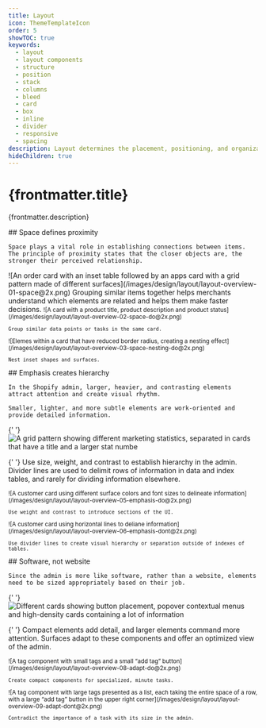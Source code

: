 ```yaml
---
title: Layout
icon: ThemeTemplateIcon
order: 5
showTOC: true
keywords:
  - layout
  - layout components
  - structure
  - position
  - stack
  - columns
  - bleed
  - card
  - box
  - inline
  - divider
  - responsive
  - spacing
description: Layout determines the placement, positioning, and organization of various components within the UI, such as buttons, menus, content sections, and other visual elements.
hideChildren: true
---
```


# {frontmatter.title}

<Lede>{frontmatter.description}</Lede>

<Subnav />

<LayoutSection card>
  <Text>
    ## Space defines proximity

    Space plays a vital role in establishing connections between items. The principle of proximity states that the closer objects are, the stronger their perceived relationship.

  </Text>

  <Large>
    ![An order card with an inset table followed by an apps card with a grid
    pattern made of different
    surfaces](/images/design/layout/layout-overview-01-space@2x.png)
  </Large>

  <Text>
    Grouping similar items together helps merchants understand which elements are
    related and helps them make faster decisions.
  </Text>

  <Small variant="do">
    ![A card with a product title, product description and product status](/images/design/layout/layout-overview-02-space-do@2x.png)

    Group similar data points or tasks in the same card.

  </Small>

  <Small variant="do">
    ![Elemes within a card that have reduced border radius, creating a nesting effect](/images/design/layout/layout-overview-03-space-nesting-do@2x.png)

    Nest inset shapes and surfaces.

  </Small>

</LayoutSection>

<LayoutSection card>
  <Text>
    ## Emphasis creates hierarchy

    In the Shopify admin, larger, heavier, and contrasting elements attract attention and create visual rhythm.

    Smaller, lighter, and more subtle elements are work-oriented and provide detailed information.

  </Text>

{' '}
<Large>
  ![A grid pattern showing different marketing statistics, separated in cards
  that have a title and a larger stat
  numbe](/images/design/layout/layout-overview-04-emphasis@2x.png)
</Large>

{' '}
<Text>
  Use size, weight, and contrast to establish hierarchy in the admin. Divider
  lines are used to delimit rows of information in data and index tables, and
  rarely for dividing information elsewhere.
</Text>

  <Small variant="do">
    ![A customer card using different surface colors and font sizes to delineate information](/images/design/layout/layout-overview-05-emphasis-do@2x.png)

    Use weight and contrast to introduce sections of the UI.

  </Small>

  <Small variant="dont">
    ![A customer card using horizontal lines to deliane information](/images/design/layout/layout-overview-06-emphasis-dont@2x.png)

    Use divider lines to create visual hierarchy or separation outside of indexes of tables.

  </Small>
</LayoutSection>

<LayoutSection card>
  <Text>
    ## Software, not website

    Since the admin is more like software, rather than a website, elements need to be sized appropriately based on their job.

  </Text>

{' '}
<Large>
  ![Different cards showing button placement, popover contextual menus and
  high-density cards containing a lot of
  information](/images/design/layout/layout-overview-07-adapt@2x.png)
</Large>

{' '}
<Text>
  Compact elements add detail, and larger elements command more attention.
  Surfaces adapt to these components and offer an optimized view of the admin.
</Text>

  <Small variant="do">
    ![A tag component with small tags and a small “add tag” button](/images/design/layout/layout-overview-08-adapt-do@2x.png)

    Create compact components for specialized, minute tasks.

  </Small>

  <Small variant="dont">
    ![A tag component with large tags presented as a list, each taking the entire space of a row, with a large “add tag” button in the upper right corner](/images/design/layout/layout-overview-09-adapt-dont@2x.png)

    Contradict the importance of a task with its size in the admin.

  </Small>
</LayoutSection>
